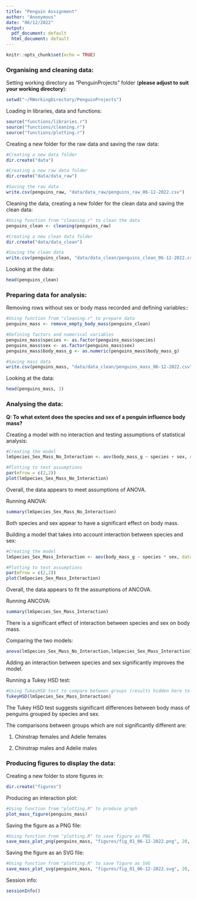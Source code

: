 ```yaml
---
title: "Penguin Assignment"
author: "Anonymous"
date: "06/12/2022"
output:
  pdf_document: default
  html_document: default
---
```


```r
knitr::opts_chunk$set(echo = TRUE)
```


### Organising and cleaning data:

Setting working directory as "PenguinProjects" folder (**please adjust to suit your working directory**):

```r
setwd("~/RWorkingDirectory/PenguinProjects")
```

Loading in libraries, data and functions:

```r
source("functions/libraries.r")
source("functions/cleaning.r")
source("functions/plotting.r")
```

Creating a new folder for the raw data and saving the raw data:

```r
#Creating a new data folder
dir.create("data")

#Creating a new raw data folder
dir.create("data/data_raw")

#Saving the raw data
write.csv(penguins_raw, "data/data_raw/penguins_raw_06-12-2022.csv")
```

Cleaning the data, creating a new folder for the clean data and saving the clean data:

```r
#Using function from "cleaning.r" to clean the data
penguins_clean <- cleaning(penguins_raw)

#Creating a new clean data folder
dir.create("data/data_clean")

#Saving the clean data
write.csv(penguins_clean, "data/data_clean/penguins_clean_06-12-2022.csv")
```

Looking at the data:

```r
head(penguins_clean)
```



### Preparing data for analysis:

Removing rows without sex or body mass recorded and defining variables::

```r
#Using function from "cleaning.r" to prepare data
penguins_mass <- remove_empty_body_mass(penguins_clean)

#Defining factors and numerical variables
penguins_mass$species <- as.factor(penguins_mass$species)
penguins_mass$sex <- as.factor(penguins_mass$sex)
penguins_mass$body_mass_g <- as.numeric(penguins_mass$body_mass_g)

#Saving mass data
write.csv(penguins_mass, "data/data_clean/penguins_mass_06-12-2022.csv")
```

Looking at the data:

```r
head(penguins_mass, 3)
```


\newpage

### Analysing the data:

**Q: To what extent does the species and sex of a penguin influence body mass?**

Creating a model with no interaction and testing assumptions of statistical analysis:

```r
#Creating the model
lmSpecies_Sex_Mass_No_Interaction <- aov(body_mass_g ~ species + sex, data = penguins_mass)

#Plotting to test assumptions
par(mfrow = c(2,2))
plot(lmSpecies_Sex_Mass_No_Interaction)
```
Overall, the data appears to meet assumptions of ANOVA.

Running ANOVA:

```r
summary(lmSpecies_Sex_Mass_No_Interaction)
```
Both species and sex appear to have a significant effect on body mass.

Building a model that takes into account interaction between species and sex:

```r
#Creating the model
lmSpecies_Sex_Mass_Interaction <- aov(body_mass_g ~ species * sex, data = penguins_mass)

#Plotting to test assumptions
par(mfrow = c(2,2))
plot(lmSpecies_Sex_Mass_Interaction)
```
Overall, the data appears to fit the assumptions of ANCOVA.

Running ANCOVA:

```r
summary(lmSpecies_Sex_Mass_Interaction)
```
There is a significant effect of interaction between species and sex on body mass.

\newpage

Comparing the two models:

```r
anova(lmSpecies_Sex_Mass_No_Interaction,lmSpecies_Sex_Mass_Interaction)
```
Adding an interaction between species and sex significantly improves the model.

Running a Tukey HSD test:

```r
#Using TukeyHSD test to compare between groups (results hidden here to keep document tidy)
TukeyHSD(lmSpecies_Sex_Mass_Interaction)
```
The Tukey HSD test suggests significant differences between body mass of penguins grouped by species and sex.

The comparisons between groups which are not significantly different are:

1) Chinstrap females and Adelie females

2) Chinstrap males and Adelie males


\newpage

### Producing figures to display the data:

Creating a new folder to store figures in:

```r
dir.create("figures")
```

Producing an interaction plot:

```r
#Using function from "plotting.R" to produce graph
plot_mass_figure(penguins_mass)
```

Saving the figure as a PNG file:

```r
#Using function from "plotting.R" to save figure as PNG
save_mass_plot_png(penguins_mass, "figures/fig_01_06-12-2022.png", 20, 600, 1.4)
```

Saving the figure as an SVG file:

```r
#Using function from "plotting.R" to save figure as SVG
save_mass_plot_svg(penguins_mass, "figures/fig_01_06-12-2022.svg", 20, 1.4)
```

\newpage

Session info:

```r
sessionInfo()
```
